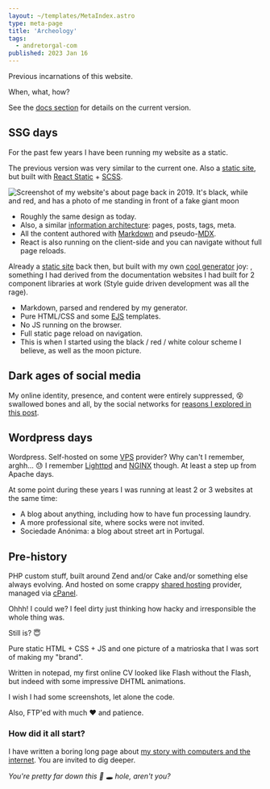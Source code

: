 ```yaml
---
layout: ~/templates/MetaIndex.astro
type: meta-page
title: 'Archeology'
tags:
  - andretorgal-com
published: 2023 Jan 16
---
```


<Abstract>

Previous incarnations of this website.

When, what, how?

See the [docs section](/meta/docs/) for details on the current version.

</Abstract>

## SSG days

For the past few years I have been running my website as a static.

<Year y="2019-2022" />

The previous version was very similar to the current one. Also a [static site](/tags/ssg), but built with [React Static](/meta/records/rejected/react-static) + [SCSS](/meta/records/rejected/styling-sass-post-css).

![Screenshot of my website's about page back in 2019. It's black, while and red, and has a photo of me standing in front of a fake giant moon](../../posts/2019-06/media/andretorgal-com-2019.png)

- Roughly the same design as today.
- Also, a similar [information architecture](/meta/docs/information-architecture): pages, posts, tags, meta.
- All the content authored with [Markdown](/tags/markdown) and pseudo-[MDX](/tags/mdx).
- React is also running on the client-side and you can navigate without full page reloads.

<Year y="2016-2019" />

Already a [static site](/tags/ssg) back then, but built with my own [cool generator](https://github.com/andrezero/guay) joy: , something I had derived from the documentation websites I had built for 2 component libraries at work (Style guide driven development was all the rage).

- Markdown, parsed and rendered by my generator.
- Pure HTML/CSS and some [EJS](https://ejs.co/) templates.
- No JS running on the browser.
- Full static page reload on navigation.
- This is when I started using the black / red / white colour scheme I believe, as well as the moon picture.

## Dark ages of social media

<Year y="2009-2016" />

My online identity, presence, and content were entirely suppressed, :dizzy_face: swallowed bones and all, by the social networks for [reasons I explored in this post](/posts/2017-01/hello-world).

## Wordpress days

<Year y="2003-2009" />

Wordpress. Self-hosted on some [VPS](https://en.wikipedia.org/wiki/Virtual_private_server) provider? Why can't I remember, arghh... :sweat: I remember [Lighttpd](https://www.lighttpd.net/) and [NGINX](https://www.nginx.com/) though. At least a step up from Apache days.

At some point during these years I was running at least 2 or 3 websites at the same time:

- A blog about anything, including how to have fun processing laundry.
- A more professional site, where socks were not invited.
- Sociedade Anónima: a blog about street art in Portugal.

## Pre-history

<Year y="2000-2002" />

PHP custom stuff, built around Zend and/or Cake and/or something else always evolving. And hosted on some crappy [shared hosting](https://en.wikipedia.org/wiki/Shared_web_hosting_service) provider, managed via [cPanel](https://en.wikipedia.org/wiki/CPanel).

Ohhh! I could we? I feel dirty just thinking how hacky and irresponsible the whole thing was.

Still is? :innocent:

<Year y="1998-2000" />

Pure static HTML + CSS + JS and one picture of a matrioska that I was sort of making my "brand".

Written in notepad, my first online CV looked like Flash without the Flash, but indeed with some impressive DHTML animations.

I wish I had some screenshots, let alone the code.

Also, FTP'ed with much :heart: and patience.

### How did it all start?

I have written a boring long page about [my story with computers and the internet](/about/story). You are invited to dig deeper.

<Note>

_You're pretty far down this :rabbit: :hole: hole, aren't you?_

</Note>
